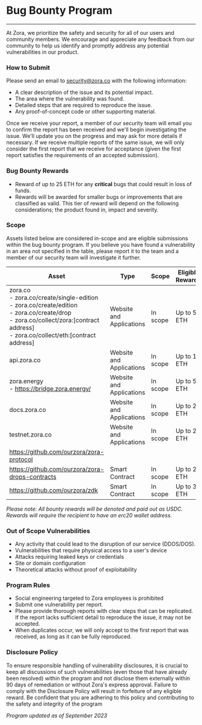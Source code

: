# Bug Bounty Program 
---

At Zora, we prioritize the safety and security for all of our users and community members. We encourage and appreciate any feedback from our community to help us identify and promptly address any potential vulnerabilities in our product. 

### How to Submit

 Please send an email to [security@zora.co](mailto:security@zora.co) with the following information:
- A clear description of the issue and its potential impact.
- The area where the vulnerability was found.
- Detailed steps that are required to reproduce the issue.
- Any proof-of-concept code or other supporting material.

Once we receive your report, a member of our security team will email you to confirm the report has been received and we'll begin investigating the issue. We'll update you on the progress and may ask for more details if necessary. If we receive multiple reports of the same issue, we will only consider the first report that we receive for acceptance (given the first report satisfies the requirements of an accepted submission).

### Bug Bounty Rewards

- Reward of up to 25 ETH for any **critical** bugs that could result in loss of funds.
- Rewards will be awarded for smaller bugs or improvements that are classified as valid. This tier of reward will depend on the following considerations; the product found in, impact and severity.

### Scope

Assets listed below are considered in-scope and are eligible submissions within the bug bounty program. If you believe you have found a vulnerability in an area not specified in the table, please report it to the team and a member of our security team will investigate it further. 

| Asset                                                                                                                                                                                      | Type                     | Scope    | Eligible Reward* |
|-------------------------------------------------------------------------------------------------------------------------------------------------------------------------------------------|--------------------------|----------|-----------------|
| zora.co<br/>- zora.co/create/single-edition <br/>- zora.co/create/edition<br/>- zora.co/create/drop<br/>- zora.co/collect/zora:[contract address]<br/>- zora.co/collect/eth:[contract address] | Website and Applications | In scope | Up to 5 ETH     |
| api.zora.co                                                                                                                                                                               | Website and Applications | In scope | Up to 1 ETH     |
| zora.energy<br/>- https://bridge.zora.energy/                                                                                                                                              | Website and Applications | In scope | Up to 5 ETH     |
| docs.zora.co                                                                                                                                                                              | Website and Applications | In scope | Up to 2 ETH     |
| testnet.zora.co                                                                                                                                                                           | Website and Applications | In scope | Up to 2 ETH     ||
| https://github.com/ourzora/zora-protocol     
| https://github.com/ourzora/zora-drops-contracts                                                                                                                                       | Smart Contract           | In scope | Up to 25 ETH    |
| https://github.com/ourzora/zdk                                                                                                                                                            | Smart Contract           | In scope | Up to 3 ETH     |                                                               

*Please note: All bounty rewards will be denoted and paid out as USDC. Rewards will require the recipient to have an erc20 wallet address.*

### Out of Scope Vulnerabilities    

- Any activity that could lead to the disruption of our service (DDOS/DOS).
- Vulnerabilities that require physical access to a user's device
- Attacks requiring leaked keys or credentials
- Site or domain configuration
- Theoretical attacks without proof of exploitability

### Program Rules

- Social engineering targeted to Zora employees is prohibited
- Submit one vulnerability per report.
- Please provide thorough reports with clear steps that can be replicated. If the report lacks sufficient detail to reproduce the issue, it may not be accepted.
- When duplicates occur, we will only accept to the first report that was received, as long as it can be fully reproduced.

### Disclosure Policy

To ensure responsible handling of vulnerability disclosures, it is crucial to keep all discussions of such vulnerabilities (even those that have already been resolved) within the program and not disclose them externally within 90 days of remediation or without Zora's express approval. Failure to comply with the Disclosure Policy will result in forfeiture of any eligible reward. Be confident that you are adhering to this policy and contributing to the safety and integrity of the program

*Program updated as of September 2023*
